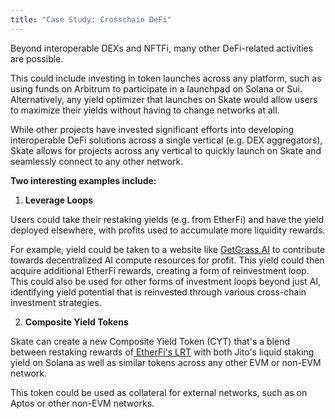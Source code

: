 ```yaml
---
title: "Case Study: Crosschain DeFi"
---
```


Beyond interoperable DEXs and NFTFi, many other DeFi-related activities are possible.

This could include investing in token launches across any platform, such as using funds on Arbitrum to participate in a launchpad on Solana or Sui. Alternatively, any yield optimizer that launches on Skate would allow users to maximize their yields without having to change networks at all.

While other projects have invested significant efforts into developing interoperable DeFi solutions across a single vertical (e.g. DEX aggregators), Skate allows for projects across any vertical to quickly launch on Skate and seamlessly connect to any other network.

**Two interesting examples include:**

1. **Leverage Loops**

Users could take their restaking yields (e.g. from EtherFi) and have the yield deployed elsewhere, with profits used to accumulate more liquidity rewards.

For example, yield could be taken to a website like [GetGrass.AI](http://getgrass.ai) to contribute towards decentralized AI compute resources for profit. This yield could then acquire additional EtherFi rewards, creating a form of reinvestment loop. This could also be used for other forms of investment loops beyond just AI, identifying yield potential that is reinvested through various cross-chain investment strategies.

2. **Composite Yield Tokens**

Skate can create a new Composite Yield Token (CYT) that's a blend between restaking rewards of[ EtherFi's LRT](https://medium.com/@stellaxyz\_/new-leveraged-liquid-restaking-tokens-lrt-strategy-on-penpie-announcement-ether-fis-eeth-763f0e01eba4) with both Jito's liquid staking yield on Solana as well as similar tokens across any other EVM or non-EVM network.

This token could be used as collateral for external networks, such as on Aptos or other non-EVM networks.
